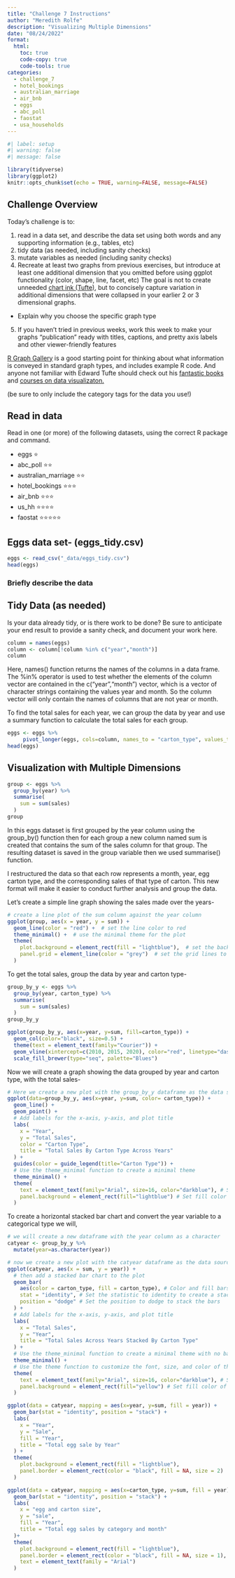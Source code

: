 ```yaml
---
title: "Challenge 7 Instructions"
author: "Meredith Rolfe"
description: "Visualizing Multiple Dimensions"
date: "08/24/2022"
format:
  html:
    toc: true
    code-copy: true
    code-tools: true
categories:
  - challenge_7
  - hotel_bookings
  - australian_marriage
  - air_bnb
  - eggs
  - abc_poll
  - faostat
  - usa_households
---
```


```r
#| label: setup
#| warning: false
#| message: false

library(tidyverse)
library(ggplot2)
knitr::opts_chunk$set(echo = TRUE, warning=FALSE, message=FALSE)
```

## Challenge Overview

Today's challenge is to:

1)  read in a data set, and describe the data set using both words and any supporting information (e.g., tables, etc)
2)  tidy data (as needed, including sanity checks)
3)  mutate variables as needed (including sanity checks)
4)  Recreate at least two graphs from previous exercises, but introduce at least one additional dimension that you omitted before using ggplot functionality (color, shape, line, facet, etc) The goal is not to create unneeded [chart ink (Tufte)](https://www.edwardtufte.com/tufte/), but to concisely capture variation in additional dimensions that were collapsed in your earlier 2 or 3 dimensional graphs.

-   Explain why you choose the specific graph type

5)  If you haven't tried in previous weeks, work this week to make your graphs "publication" ready with titles, captions, and pretty axis labels and other viewer-friendly features

[R Graph Gallery](https://r-graph-gallery.com/) is a good starting point for thinking about what information is conveyed in standard graph types, and includes example R code. And anyone not familiar with Edward Tufte should check out his [fantastic books](https://www.edwardtufte.com/tufte/books_vdqi) and [courses on data visualizaton.](https://www.edwardtufte.com/tufte/courses)

(be sure to only include the category tags for the data you use!)

## Read in data

Read in one (or more) of the following datasets, using the correct R package and command.

-   eggs ⭐
-   abc_poll ⭐⭐
-   australian_marriage ⭐⭐
-   hotel_bookings ⭐⭐⭐
-   air_bnb ⭐⭐⭐
-   us_hh ⭐⭐⭐⭐
-   faostat ⭐⭐⭐⭐⭐

## Eggs data set- (eggs_tidy.csv)

```r
eggs <- read_csv("_data/eggs_tidy.csv")
head(eggs)
```

### Briefly describe the data

## Tidy Data (as needed)

Is your data already tidy, or is there work to be done? Be sure to anticipate your end result to provide a sanity check, and document your work here.

```r
column = names(eggs)
column <- column[!column %in% c("year","month")]
column
```

Here, names() function returns the names of the columns in a data frame. The %in% operator is used to test whether the elements of the column vector are contained in the c("year","month") vector, which is a vector of character strings containing the values year and month. So the column vector will only contain the names of columns that are not year or month.

To find the total sales for each year, we can group the data by year and use a summary function to calculate the total sales for each group.

```r
eggs <- eggs %>%
     pivot_longer(eggs, cols=column, names_to = "carton_type", values_to = "sales")
head(eggs)
```

## Visualization with Multiple Dimensions

```r
group <- eggs %>%
  group_by(year) %>%
  summarise(
    sum = sum(sales)
  )
group
```

In this eggs dataset is first grouped by the year column using the group_by() function then for each group a new column named sum is created that contains the sum of the sales column for that group. The resulting dataset is saved in the group variable then we used summarise() function.

I restructured the data so that each row represents a month, year, egg carton type, and the corresponding sales of that type of carton. This new format will make it easier to conduct further analysis and group the data.

Let's create a simple line graph showing the sales made over the years-

```r
# create a line plot of the sum column against the year column
ggplot(group, aes(x = year, y = sum)) +
  geom_line(color = "red") +  # set the line color to red
  theme_minimal() +  # use the minimal theme for the plot
  theme(
    plot.background = element_rect(fill = "lightblue"),  # set the background color to light blue
    panel.grid = element_line(color = "grey")  # set the grid lines to grey
  )
```

To get the total sales, group the data by year and carton type-

```r
group_by_y <- eggs %>%
  group_by(year, carton_type) %>%
  summarise(
    sum = sum(sales)
  )
group_by_y
```

```r
ggplot(group_by_y, aes(x=year, y=sum, fill=carton_type)) +
  geom_col(color="black", size=0.5) +
  theme(text = element_text(family="Courier")) +
  geom_vline(xintercept=c(2010, 2015, 2020), color="red", linetype="dashed", size=1) +
  scale_fill_brewer(type="seq", palette="Blues")

```

Now we will create a graph showing the data grouped by year and carton type, with the total sales-

```r
# Here we create a new plot with the group_by_y dataframe as the data source
ggplot(data=group_by_y, aes(x=year, y=sum, color= carton_type)) +
  geom_line() +
  geom_point() +
  # Add labels for the x-axis, y-axis, and plot title
  labs(
    x = "Year",
    y = "Total Sales",
    color = "Carton Type",
    title = "Total Sales By Carton Type Across Years"
  ) +
  guides(color = guide_legend(title="Carton Type")) +
  # Use the theme_minimal function to create a minimal theme
  theme_minimal() +
  theme(
    text = element_text(family="Arial", size=16, color="darkblue"), # Set font, size, and color of text
    panel.background = element_rect(fill="lightblue") # Set fill color of background
  )

```

To create a horizontal stacked bar chart and convert the year variable to a categorical type we will,

```r
# we will create a new dataframe with the year column as a character
catyear <- group_by_y %>%
  mutate(year=as.character(year))

# now we create a new plot with the catyear dataframe as the data source
ggplot(catyear, aes(x = sum, y = year)) +
  # then add a stacked bar chart to the plot
  geom_bar(
    aes(color = carton_type, fill = carton_type), # Color and fill bars based on carton_type
    stat = "identity", # Set the statistic to identity to create a stacked bar chart
    position = "dodge" # Set the position to dodge to stack the bars
  ) + 
  # Add labels for the x-axis, y-axis, and plot title
  labs(
    x = "Total Sales",
    y = "Year",
    title = "Total Sales Across Years Stacked By Carton Type"
  ) +
  # Use the theme_minimal function to create a minimal theme with no background annotations or grid lines
  theme_minimal() +
  # Use the theme function to customize the font, size, and color of the text in the plot, and the background color
  theme(
    text = element_text(family="Arial", size=16, color="darkblue"), # Set font, size, and color of text
    panel.background = element_rect(fill="yellow") # Set fill color of background
  )

```

```r
ggplot(data = catyear, mapping = aes(x=year, y=sum, fill = year)) +
  geom_bar(stat = "identity", position = "stack") + 
  labs(
    x = "Year",
    y = "Sale",
    fill = "Year",
    title = "Total egg sale by Year"
  ) +
  theme(
    plot.background = element_rect(fill = "lightblue"),
    panel.border = element_rect(color = "black", fill = NA, size = 2)
  )
```

```r
ggplot(data = catyear, mapping = aes(x=carton_type, y=sum, fill = year)) +
  geom_bar(stat = "identity", position = "stack") + 
  labs(
    x = "egg and carton size",
    y = "sale",
    fill = "Year",
    title = "Total egg sales by category and month"
  )+
  theme(
    plot.background = element_rect(fill = "lightblue"),
    panel.border = element_rect(color = "black", fill = NA, size = 1),
    text = element_text(family = "Arial")
  )
```
